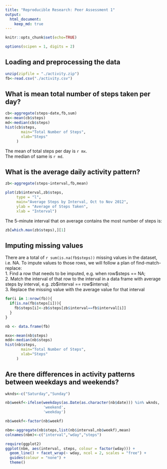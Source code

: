 ```yaml
---
title: "Reproducible Research: Peer Assessment 1"
output: 
  html_document:
    keep_md: true
---
```

```r
knitr::opts_chunk$set(echo=TRUE)

options(scipen = 1, digits = 2)
```


## Loading and preprocessing the data
```r
unzip(zipfile = "./activity.zip")
fb<-read.csv("./activity.csv")
```



## What is mean total number of steps taken per day?
```r
cb<-aggregate(steps~date,fb,sum)
mx<-mean(cb$steps)
md<-median(cb$steps)
hist(cb$steps, 
       main="Total Number of Steps", 
       xlab="Steps"
     )

```

The mean of total steps per day is `r mx`.  
The median of same is `r md`.


## What is the average daily activity pattern?
```r
zb<-aggregate(steps~interval,fb,mean)

plot(zb$interval,zb$steps,
     type = "l", 
     main="Average Steps by Interval, Oct to Nov 2012",
     ylab = "Average of Steps Taken", 
     xlab = "Interval")
```

The 5-minute interval that on average contains the most number of steps is:  

```r
zb[which.max(zb$steps),][1]
```

## Imputing missing values
There are a total of `r sum(is.na(fb$steps))` missing values in the dataset, i.e. NA. To impute values to those rows, we will follow a plan of find-match-replace:  
1. Find a row that needs to be imputed, e.g. when row\$steps == NA;  
2. Match the interval of that row to the interval in a data frame with average steps by interval, e.g. zb\$interval == row\$interval;  
3. Replace the missing value with the average value for that interval  
```r
for(i in 1:nrow(fb)){
  if(is.na(fb$steps[i])){
    fb$steps[i]<-zb$steps[zb$interval==fb$interval[i]]
  }
}

nb <- data.frame(fb)

mxx<-mean(nb$steps)
mdd<-median(nb$steps)
hist(nb$steps, 
       main="Total Number of Steps", 
       xlab="Steps"
     )
```



## Are there differences in activity patterns between weekdays and weekends?
```r
wknds<-c("Saturday","Sunday")

nb$weekf<-ifelse(weekdays(as.Date(as.character(nb$date))) %in% wknds, 
                 'weekend', 
                 'weekday')

nb$weekf<-factor(nb$weekf)

nbm<-aggregate(nb$steps,list(nb$interval,nb$weekf),mean)
colnames(nbm)<-c("interval","wday","steps")

require(ggplot2)
ggplot(nbm, aes(interval, steps, colour = factor(wday))) +
  geom_line() + facet_wrap(~ wday, ncol = 2, scales = "free") +
  guides(colour = "none") +
  theme() 
  


```


